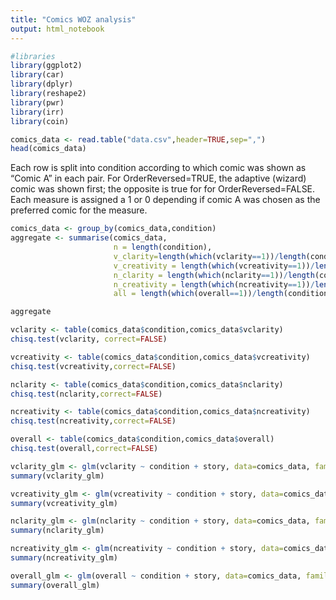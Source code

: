 ```yaml
---
title: "Comics WOZ analysis"
output: html_notebook
---
```

```r
#libraries
library(ggplot2)
library(car)
library(dplyr)
library(reshape2)
library(pwr)
library(irr)
library(coin)
```

```r
comics_data <- read.table("data.csv",header=TRUE,sep=",")
head(comics_data)
```
Each row is split into condition according to which comic was shown as "Comic A" in each pair. For OrderReversed=TRUE, the adaptive (wizard) comic was shown first; the opposite is true for for OrderReversed=FALSE. Each measure is assigned a 1 or 0 depending if comic A was chosen as the preferred comic for the measure.
```r
comics_data <- group_by(comics_data,condition)
aggregate <- summarise(comics_data,
                       n = length(condition),
                       v_clarity=length(which(vclarity==1))/length(condition),
                       v_creativity = length(which(vcreativity==1))/length(condition),
                       n_clarity = length(which(nclarity==1))/length(condition),
                       n_creativity = length(which(ncreativity==1))/length(condition),
                       all = length(which(overall==1))/length(condition))

aggregate
```
```r
vclarity <- table(comics_data$condition,comics_data$vclarity)
chisq.test(vclarity, correct=FALSE)

vcreativity <- table(comics_data$condition,comics_data$vcreativity)
chisq.test(vcreativity,correct=FALSE)

nclarity <- table(comics_data$condition,comics_data$nclarity)
chisq.test(nclarity,correct=FALSE)

ncreativity <- table(comics_data$condition,comics_data$ncreativity)
chisq.test(ncreativity,correct=FALSE)

overall <- table(comics_data$condition,comics_data$overall)
chisq.test(overall,correct=FALSE)
```

```r
vclarity_glm <- glm(vclarity ~ condition + story, data=comics_data, family="binomial")
summary(vclarity_glm)
```
```r
vcreativity_glm <- glm(vcreativity ~ condition + story, data=comics_data, family="binomial")
summary(vcreativity_glm)
```
```r
nclarity_glm <- glm(nclarity ~ condition + story, data=comics_data, family="binomial")
summary(nclarity_glm)
```
```r
ncreativity_glm <- glm(ncreativity ~ condition + story, data=comics_data, family="binomial")
summary(ncreativity_glm)
```
```r
overall_glm <- glm(overall ~ condition + story, data=comics_data, family="binomial")
summary(overall_glm)
```

